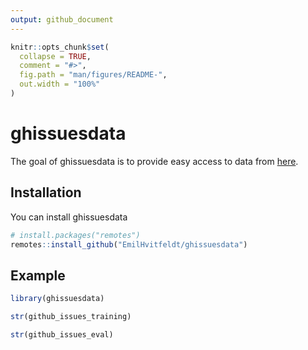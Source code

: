 ```yaml
---
output: github_document
---
```


<!-- README.md is generated from README.Rmd. Please edit that file -->

```r
knitr::opts_chunk$set(
  collapse = TRUE,
  comment = "#>",
  fig.path = "man/figures/README-",
  out.width = "100%"
)
```

# ghissuesdata

<!-- badges: start -->
<!-- badges: end -->

The goal of ghissuesdata is to provide easy access to data from [here](https://github.com/explosion/projects/tree/master/textcat-docs-issues).

## Installation

You can install ghissuesdata

```r
# install.packages("remotes")
remotes::install_github("EmilHvitfeldt/ghissuesdata")
```

## Example

```r
library(ghissuesdata)

str(github_issues_training)

str(github_issues_eval)
```


